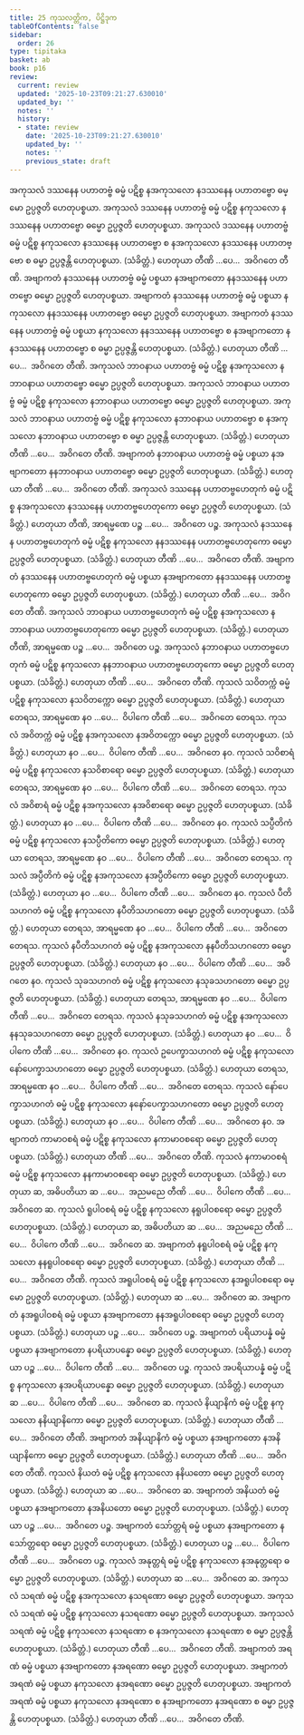 ```yaml
---
title: 25 ကုသလတ္တိက, ပိဋ္ဌိဒုက
tableOfContents: false
sidebar:
  order: 26
type: tipitaka
basket: ab
book: p16
review:
  current: review
  updated: '2025-10-23T09:21:27.630010'
  updated_by: ''
  notes: ''
  history:
  - state: review
    date: '2025-10-23T09:21:27.630010'
    updated_by: ''
    notes: ''
    previous_state: draft
---
```



<ReviewStatus review={frontmatter.review} showDetails={true} />

<HypothesisAnnotation frontmatter={frontmatter} />

<DynamicBreadcrumb />

<Division number="47" book="p16" e="ch" v="40" p="262">

<Paragraph number="131" book="p16">
အကုသလံ ဒဿနေန ပဟာတဗ္ဗံ ဓမ္မံ ပဋိစ္စ နအကုသလော နဒဿနေန ပဟာတဗ္ဗော ဓမ္မော ဥပ္ပဇ္ဇတိ ဟေတုပစ္စယာ. အကုသလံ ဒဿနေန ပဟာတဗ္ဗံ ဓမ္မံ ပဋိစ္စ နကုသလော နဒဿနေန ပဟာတဗ္ဗော ဓမ္မော ဥပ္ပဇ္ဇတိ ဟေတုပစ္စယာ. အကုသလံ ဒဿနေန ပဟာတဗ္ဗံ ဓမ္မံ ပဋိစ္စ နကုသလော နဒဿနေန ပဟာတဗ္ဗော စ နအကုသလော နဒဿနေန ပဟာတဗ္ဗော စ ဓမ္မာ ဥပ္ပဇ္ဇန္တိ ဟေတုပစ္စယာ. (သံခိတ္တံ.) ဟေတုယာ တီဏိ …ပေ…  အဝိဂတေ တီဏိ.
</Paragraph>

<Paragraph number="132" book="p16">
အဗျာကတံ နဒဿနေန ပဟာတဗ္ဗံ ဓမ္မံ ပစ္စယာ နအဗျာကတော နနဒဿနေန ပဟာတဗ္ဗော ဓမ္မော ဥပ္ပဇ္ဇတိ ဟေတုပစ္စယာ. အဗျာကတံ နဒဿနေန ပဟာတဗ္ဗံ ဓမ္မံ ပစ္စယာ နကုသလော နနဒဿနေန ပဟာတဗ္ဗော ဓမ္မော ဥပ္ပဇ္ဇတိ ဟေတုပစ္စယာ. အဗျာကတံ နဒဿနေန ပဟာတဗ္ဗံ ဓမ္မံ ပစ္စယာ နကုသလော နနဒဿနေန ပဟာတဗ္ဗော စ နအဗျာကတော နနဒဿနေန ပဟာတဗ္ဗော စ ဓမ္မာ ဥပ္ပဇ္ဇန္တိ ဟေတုပစ္စယာ. (သံခိတ္တံ.) ဟေတုယာ တီဏိ …ပေ…  အဝိဂတေ တီဏိ.
</Paragraph>

</Division>
<Division number="48" book="p16" e="ch" v="40" p="262">

<Paragraph number="133" book="p16">
အကုသလံ ဘာဝနာယ ပဟာတဗ္ဗံ ဓမ္မံ ပဋိစ္စ နအကုသလော နဘာဝနာယ ပဟာတဗ္ဗော ဓမ္မော ဥပ္ပဇ္ဇတိ ဟေတုပစ္စယာ. အကုသလံ ဘာဝနာယ ပဟာတဗ္ဗံ ဓမ္မံ ပဋိစ္စ နကုသလော နဘာဝနာယ ပဟာတဗ္ဗော ဓမ္မော ဥပ္ပဇ္ဇတိ ဟေတုပစ္စယာ. အကုသလံ ဘာဝနာယ ပဟာတဗ္ဗံ ဓမ္မံ ပဋိစ္စ နကုသလော နဘာဝနာယ ပဟာတဗ္ဗော စ နအကုသလော နဘာဝနာယ ပဟာတဗ္ဗော စ ဓမ္မာ ဥပ္ပဇ္ဇန္တိ ဟေတုပစ္စယာ. (သံခိတ္တံ.) ဟေတုယာ တီဏိ …ပေ…  အဝိဂတေ တီဏိ.
</Paragraph>

<Paragraph number="134" book="p16">
အဗျာကတံ နဘာဝနာယ ပဟာတဗ္ဗံ ဓမ္မံ ပစ္စယာ နအဗျာကတော နနဘာဝနာယ ပဟာတဗ္ဗော ဓမ္မော ဥပ္ပဇ္ဇတိ ဟေတုပစ္စယာ. (သံခိတ္တံ.) ဟေတုယာ တီဏိ …ပေ…  အဝိဂတေ တီဏိ.
</Paragraph>

</Division>
<Division number="49" book="p16" e="ch" v="40" p="262">

<Paragraph number="135" book="p16">
အကုသလံ ဒဿနေန ပဟာတဗ္ဗဟေတုကံ ဓမ္မံ ပဋိစ္စ နအကုသလော နဒဿနေန ပဟာတဗ္ဗဟေတုကော ဓမ္မော ဥပ္ပဇ္ဇတိ ဟေတုပစ္စယာ. (သံခိတ္တံ.) ဟေတုယာ တီဏိ, အာရမ္မဏေ ပဉ္စ …ပေ…  အဝိဂတေ ပဉ္စ.
</Paragraph>

<Paragraph number="136" book="p16">
အကုသလံ နဒဿနေန ပဟာတဗ္ဗဟေတုကံ ဓမ္မံ ပဋိစ္စ နကုသလော နနဒဿနေန ပဟာတဗ္ဗဟေတုကော ဓမ္မော ဥပ္ပဇ္ဇတိ ဟေတုပစ္စယာ. (သံခိတ္တံ.) ဟေတုယာ တီဏိ …ပေ…  အဝိဂတေ တီဏိ.
</Paragraph>

<Paragraph number="137" book="p16">
အဗျာကတံ နဒဿနေန ပဟာတဗ္ဗဟေတုကံ ဓမ္မံ ပစ္စယာ နအဗျာကတော နနဒဿနေန ပဟာတဗ္ဗဟေတုကော ဓမ္မော ဥပ္ပဇ္ဇတိ ဟေတုပစ္စယာ. (သံခိတ္တံ.) ဟေတုယာ တီဏိ …ပေ…  အဝိဂတေ တီဏိ.
</Paragraph>

</Division>
<Division number="50" book="p16" e="ch" v="40" p="263">

<Paragraph number="138" book="p16">
အကုသလံ ဘာဝနာယ ပဟာတဗ္ဗဟေတုကံ ဓမ္မံ ပဋိစ္စ နအကုသလော နဘာဝနာယ ပဟာတဗ္ဗဟေတုကော ဓမ္မော ဥပ္ပဇ္ဇတိ ဟေတုပစ္စယာ. (သံခိတ္တံ.) ဟေတုယာ တီဏိ, အာရမ္မဏေ ပဉ္စ …ပေ…  အဝိဂတေ ပဉ္စ.
</Paragraph>

<Paragraph number="139" book="p16">
အကုသလံ နဘာဝနာယ ပဟာတဗ္ဗဟေတုကံ ဓမ္မံ ပဋိစ္စ နကုသလော နနဘာဝနာယ ပဟာတဗ္ဗဟေတုကော ဓမ္မော ဥပ္ပဇ္ဇတိ ဟေတုပစ္စယာ. (သံခိတ္တံ.) ဟေတုယာ တီဏိ …ပေ…  အဝိဂတေ တီဏိ.
</Paragraph>

</Division>
<Division number="51" book="p16" e="ch" v="40" p="263">

<Paragraph number="140" book="p16">
ကုသလံ သဝိတက္ကံ ဓမ္မံ ပဋိစ္စ နကုသလော နသဝိတက္ကော ဓမ္မော ဥပ္ပဇ္ဇတိ ဟေတုပစ္စယာ. (သံခိတ္တံ.) ဟေတုယာ တေရသ, အာရမ္မဏေ နဝ …ပေ…  ဝိပါကေ တီဏိ …ပေ…  အဝိဂတေ တေရသ.
</Paragraph>

<Paragraph number="141" book="p16">
ကုသလံ အဝိတက္ကံ ဓမ္မံ ပဋိစ္စ နအကုသလော နအဝိတက္ကော ဓမ္မော ဥပ္ပဇ္ဇတိ ဟေတုပစ္စယာ. (သံခိတ္တံ.) ဟေတုယာ နဝ …ပေ…  ဝိပါကေ တီဏိ …ပေ…  အဝိဂတေ နဝ.
</Paragraph>

</Division>
<Division number="52" book="p16" e="ch" v="40" p="263">

<Paragraph number="142" book="p16">
ကုသလံ သဝိစာရံ ဓမ္မံ ပဋိစ္စ နကုသလော နသဝိစာရော ဓမ္မော ဥပ္ပဇ္ဇတိ ဟေတုပစ္စယာ. (သံခိတ္တံ.) ဟေတုယာ တေရသ, အာရမ္မဏေ နဝ …ပေ…  ဝိပါကေ တီဏိ …ပေ…  အဝိဂတေ တေရသ.
</Paragraph>

<Paragraph number="143" book="p16">
ကုသလံ အဝိစာရံ ဓမ္မံ ပဋိစ္စ နအကုသလော နအဝိစာရော ဓမ္မော ဥပ္ပဇ္ဇတိ ဟေတုပစ္စယာ. (သံခိတ္တံ.) ဟေတုယာ နဝ …ပေ…  ဝိပါကေ တီဏိ …ပေ…  အဝိဂတေ နဝ.
</Paragraph>

</Division>
<Division number="53" book="p16" e="ch" v="40" p="263">

<Paragraph number="144" book="p16">
ကုသလံ သပ္ပီတိကံ ဓမ္မံ ပဋိစ္စ နကုသလော နသပ္ပီတိကော ဓမ္မော ဥပ္ပဇ္ဇတိ ဟေတုပစ္စယာ. (သံခိတ္တံ.) ဟေတုယာ တေရသ, အာရမ္မဏေ နဝ …ပေ…  ဝိပါကေ တီဏိ …ပေ…  အဝိဂတေ တေရသ.
</Paragraph>

<Paragraph number="145" book="p16">
ကုသလံ အပ္ပီတိကံ ဓမ္မံ ပဋိစ္စ နအကုသလော နအပ္ပီတိကော ဓမ္မော ဥပ္ပဇ္ဇတိ ဟေတုပစ္စယာ. (သံခိတ္တံ.) ဟေတုယာ နဝ …ပေ…  ဝိပါကေ တီဏိ …ပေ…  အဝိဂတေ နဝ.
</Paragraph>

</Division>
<Division number="54" book="p16" e="ch" v="40" p="263">

<Paragraph number="146" book="p16">
ကုသလံ ပီတိသဟဂတံ ဓမ္မံ ပဋိစ္စ နကုသလော နပီတိသဟဂတော ဓမ္မော ဥပ္ပဇ္ဇတိ ဟေတုပစ္စယာ. (သံခိတ္တံ.) ဟေတုယာ တေရသ, အာရမ္မဏေ နဝ …ပေ…  ဝိပါကေ တီဏိ …ပေ…  အဝိဂတေ တေရသ.
</Paragraph>

<Paragraph number="147" book="p16">
ကုသလံ နပီတိသဟဂတံ ဓမ္မံ ပဋိစ္စ နအကုသလော နနပီတိသဟဂတော ဓမ္မော ဥပ္ပဇ္ဇတိ ဟေတုပစ္စယာ. (သံခိတ္တံ.) ဟေတုယာ နဝ …ပေ…  ဝိပါကေ တီဏိ …ပေ…  အဝိဂတေ နဝ.
</Paragraph>

</Division>
<Division number="55" book="p16" e="ch" v="40" p="263">

<Paragraph number="148" book="p16">
ကုသလံ သုခသဟဂတံ ဓမ္မံ ပဋိစ္စ နကုသလော နသုခသဟဂတော ဓမ္မော ဥပ္ပဇ္ဇတိ ဟေတုပစ္စယာ. (သံခိတ္တံ.) ဟေတုယာ တေရသ, အာရမ္မဏေ နဝ …ပေ…  ဝိပါကေ တီဏိ …ပေ…  အဝိဂတေ တေရသ.
</Paragraph>

<Paragraph number="149" book="p16">
ကုသလံ နသုခသဟဂတံ ဓမ္မံ ပဋိစ္စ နအကုသလော နနသုခသဟဂတော ဓမ္မော ဥပ္ပဇ္ဇတိ ဟေတုပစ္စယာ. (သံခိတ္တံ.) ဟေတုယာ နဝ …ပေ…  ဝိပါကေ တီဏိ …ပေ…  အဝိဂတေ နဝ.
</Paragraph>

</Division>
<Division number="56" book="p16" e="ch" v="40" p="264">

<Paragraph number="150" book="p16">
ကုသလံ ဥပေက္ခာသဟဂတံ ဓမ္မံ ပဋိစ္စ နကုသလော နော်ပေက္ခာသဟဂတော ဓမ္မော ဥပ္ပဇ္ဇတိ ဟေတုပစ္စယာ. (သံခိတ္တံ.) ဟေတုယာ တေရသ, အာရမ္မဏေ နဝ …ပေ…  ဝိပါကေ တီဏိ …ပေ…  အဝိဂတေ တေရသ.
</Paragraph>

<Paragraph number="151" book="p16">
ကုသလံ နော်ပေက္ခာသဟဂတံ ဓမ္မံ ပဋိစ္စ နကုသလော နနော်ပေက္ခာသဟဂတော ဓမ္မော ဥပ္ပဇ္ဇတိ ဟေတုပစ္စယာ. (သံခိတ္တံ.) ဟေတုယာ နဝ …ပေ…  ဝိပါကေ တီဏိ …ပေ…  အဝိဂတေ နဝ.
</Paragraph>

</Division>
<Division number="57" book="p16" e="ch" v="40" p="264">

<Paragraph number="152" book="p16">
အဗျာကတံ ကာမာဝစရံ ဓမ္မံ ပဋိစ္စ နကုသလော နကာမာဝစရော ဓမ္မော ဥပ္ပဇ္ဇတိ ဟေတုပစ္စယာ. (သံခိတ္တံ.) ဟေတုယာ တီဏိ …ပေ…  အဝိဂတေ တီဏိ.
</Paragraph>

<Paragraph number="153" book="p16">
ကုသလံ နကာမာဝစရံ ဓမ္မံ ပဋိစ္စ နကုသလော နနကာမာဝစရော ဓမ္မော ဥပ္ပဇ္ဇတိ ဟေတုပစ္စယာ. (သံခိတ္တံ.) ဟေတုယာ ဆ, အဓိပတိယာ ဆ …ပေ…  အညမညေ တီဏိ …ပေ…  ဝိပါကေ တီဏိ …ပေ…  အဝိဂတေ ဆ.
</Paragraph>

</Division>
<Division number="58" book="p16" e="ch" v="40" p="264">

<Paragraph number="154" book="p16">
ကုသလံ ရူပါဝစရံ ဓမ္မံ ပဋိစ္စ နကုသလော နရူပါဝစရော ဓမ္မော ဥပ္ပဇ္ဇတိ ဟေတုပစ္စယာ. (သံခိတ္တံ.) ဟေတုယာ ဆ, အဓိပတိယာ ဆ …ပေ…  အညမညေ တီဏိ …ပေ…  ဝိပါကေ တီဏိ …ပေ…  အဝိဂတေ ဆ.
</Paragraph>

<Paragraph number="155" book="p16">
အဗျာကတံ နရူပါဝစရံ ဓမ္မံ ပဋိစ္စ နကုသလော နနရူပါဝစရော ဓမ္မော ဥပ္ပဇ္ဇတိ ဟေတုပစ္စယာ. (သံခိတ္တံ.) ဟေတုယာ တီဏိ …ပေ…  အဝိဂတေ တီဏိ.
</Paragraph>

</Division>
<Division number="59" book="p16" e="ch" v="40" p="264">

<Paragraph number="156" book="p16">
ကုသလံ အရူပါဝစရံ ဓမ္မံ ပဋိစ္စ နကုသလော နအရူပါဝစရော ဓမ္မော ဥပ္ပဇ္ဇတိ ဟေတုပစ္စယာ. (သံခိတ္တံ.) ဟေတုယာ ဆ …ပေ…  အဝိဂတေ ဆ.
</Paragraph>

<Paragraph number="157" book="p16">
အဗျာကတံ နအရူပါဝစရံ ဓမ္မံ ပစ္စယာ နအဗျာကတော နနအရူပါဝစရော ဓမ္မော ဥပ္ပဇ္ဇတိ ဟေတုပစ္စယာ. (သံခိတ္တံ.) ဟေတုယာ ပဉ္စ …ပေ…  အဝိဂတေ ပဉ္စ.
</Paragraph>

</Division>
<Division number="60" book="p16" e="ch" v="40" p="264">

<Paragraph number="158" book="p16">
အဗျာကတံ ပရိယာပန္နံ ဓမ္မံ ပစ္စယာ နအဗျာကတော နပရိယာပန္နော ဓမ္မော ဥပ္ပဇ္ဇတိ ဟေတုပစ္စယာ. (သံခိတ္တံ.) ဟေတုယာ ပဉ္စ …ပေ…  ဝိပါကေ တီဏိ …ပေ…  အဝိဂတေ ပဉ္စ.
</Paragraph>

<Paragraph number="159" book="p16">
ကုသလံ အပရိယာပန္နံ ဓမ္မံ ပဋိစ္စ နကုသလော နအပရိယာပန္နော ဓမ္မော ဥပ္ပဇ္ဇတိ ဟေတုပစ္စယာ. (သံခိတ္တံ.) ဟေတုယာ ဆ …ပေ…  ဝိပါကေ တီဏိ …ပေ…  အဝိဂတေ ဆ.
</Paragraph>

</Division>
<Division number="61" book="p16" e="ch" v="40" p="264">

<Paragraph number="160" book="p16">
ကုသလံ နိယျာနိကံ ဓမ္မံ ပဋိစ္စ နကုသလော နနိယျာနိကော ဓမ္မော ဥပ္ပဇ္ဇတိ ဟေတုပစ္စယာ. (သံခိတ္တံ.) ဟေတုယာ တီဏိ …ပေ…  အဝိဂတေ တီဏိ.
</Paragraph>

<Paragraph number="161" book="p16">
အဗျာကတံ အနိယျာနိကံ ဓမ္မံ ပစ္စယာ နအဗျာကတော နအနိယျာနိကော ဓမ္မော ဥပ္ပဇ္ဇတိ ဟေတုပစ္စယာ. (သံခိတ္တံ.) ဟေတုယာ တီဏိ …ပေ…  အဝိဂတေ တီဏိ.
</Paragraph>

</Division>
<Division number="62" book="p16" e="ch" v="40" p="265">

<Paragraph number="162" book="p16">
ကုသလံ နိယတံ ဓမ္မံ ပဋိစ္စ နကုသလော နနိယတော ဓမ္မော ဥပ္ပဇ္ဇတိ ဟေတုပစ္စယာ. (သံခိတ္တံ.) ဟေတုယာ ဆ …ပေ…  အဝိဂတေ ဆ.
</Paragraph>

<Paragraph number="163" book="p16">
အဗျာကတံ အနိယတံ ဓမ္မံ ပစ္စယာ နအဗျာကတော နအနိယတော ဓမ္မော ဥပ္ပဇ္ဇတိ ဟေတုပစ္စယာ. (သံခိတ္တံ.) ဟေတုယာ ပဉ္စ …ပေ…  အဝိဂတေ ပဉ္စ.
</Paragraph>

</Division>
<Division number="63" book="p16" e="ch" v="40" p="265">

<Paragraph number="164" book="p16">
အဗျာကတံ သော်တ္တရံ ဓမ္မံ ပစ္စယာ နအဗျာကတော နသော်တ္တရော ဓမ္မော ဥပ္ပဇ္ဇတိ ဟေတုပစ္စယာ. (သံခိတ္တံ.) ဟေတုယာ ပဉ္စ …ပေ…  ဝိပါကေ တီဏိ …ပေ…  အဝိဂတေ ပဉ္စ.
</Paragraph>

<Paragraph number="165" book="p16">
ကုသလံ အနုတ္တရံ ဓမ္မံ ပဋိစ္စ နကုသလော နအနုတ္တရော ဓမ္မော ဥပ္ပဇ္ဇတိ ဟေတုပစ္စယာ. (သံခိတ္တံ.) ဟေတုယာ ဆ …ပေ…  အဝိဂတေ ဆ.
</Paragraph>

</Division>
<Division number="64" book="p16" e="ch" v="40" p="265">

<Paragraph number="166" book="p16">
အကုသလံ သရဏံ ဓမ္မံ ပဋိစ္စ နအကုသလော နသရဏော ဓမ္မော ဥပ္ပဇ္ဇတိ ဟေတုပစ္စယာ. အကုသလံ သရဏံ ဓမ္မံ ပဋိစ္စ နကုသလော နသရဏော ဓမ္မော ဥပ္ပဇ္ဇတိ ဟေတုပစ္စယာ. အကုသလံ သရဏံ ဓမ္မံ ပဋိစ္စ နကုသလော နသရဏော စ နအကုသလော နသရဏော စ ဓမ္မာ ဥပ္ပဇ္ဇန္တိ ဟေတုပစ္စယာ. (သံခိတ္တံ.) ဟေတုယာ တီဏိ …ပေ…  အဝိဂတေ တီဏိ.
</Paragraph>

<Paragraph number="167" book="p16">
အဗျာကတံ အရဏံ ဓမ္မံ ပစ္စယာ နအဗျာကတော နအရဏော ဓမ္မော ဥပ္ပဇ္ဇတိ ဟေတုပစ္စယာ. အဗျာကတံ အရဏံ ဓမ္မံ ပစ္စယာ နကုသလော နအရဏော ဓမ္မော ဥပ္ပဇ္ဇတိ ဟေတုပစ္စယာ. အဗျာကတံ အရဏံ ဓမ္မံ ပစ္စယာ နကုသလော နအရဏော စ နအဗျာကတော နအရဏော စ ဓမ္မာ ဥပ္ပဇ္ဇန္တိ ဟေတုပစ္စယာ. (သံခိတ္တံ.) ဟေတုယာ တီဏိ …ပေ…  အဝိဂတေ တီဏိ.
</Paragraph>
</Division>
